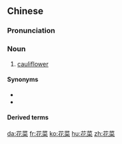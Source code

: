 ==Chinese==
{{zh-forms}}

===Pronunciation===
{{zh-pron
|m=huācài
|c=faa1 coi3
|mn=hoe-chhài
|cat=n
}}

===Noun===
{{zh-noun}}

# [[cauliflower]]

====Synonyms====
* {{zh-l|菜花}}
* {{zh-l|花椰菜}}

====Derived terms====
{{zh-der|青花菜}}

{{zh-cat|Vegetables}}

[[da:花菜]]
[[fr:花菜]]
[[ko:花菜]]
[[hu:花菜]]
[[zh:花菜]]